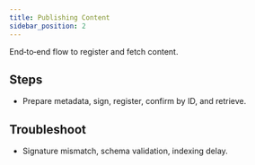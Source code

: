 ```yaml
---
title: Publishing Content
sidebar_position: 2
---
```


End‑to‑end flow to register and fetch content.

## Steps
- Prepare metadata, sign, register, confirm by ID, and retrieve.

## Troubleshoot
- Signature mismatch, schema validation, indexing delay.
